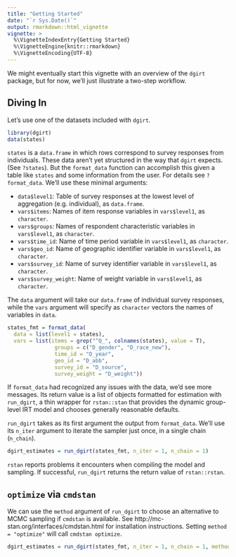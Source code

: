 ```yaml
---
title: "Getting Started"
date: "`r Sys.Date()`"
output: rmarkdown::html_vignette
vignette: >
  %\VignetteIndexEntry{Getting Started}
  %\VignetteEngine{knitr::rmarkdown}
  %\VignetteEncoding{UTF-8}
---
```


We might eventually start this vignette with an overview of the
`dgirt` package, but for now, we'll just illustrate a
two-step workflow.

## Diving In

Let's use one of the datasets included with `dgirt`.
```r
library(dgirt)
data(states)
```

`states` is a `data.frame` in which rows correspond to survey responses from
individuals. These data aren't yet structured in the way that `dgirt` expects.
(See `?states`). But the `format_data` function can accomplish this given a
table like `states` and some information from the user. For details see
`?format_data`. We'll use these minimal arguments:

  * `data$level1`: Table of survey responses at the lowest level of aggregation
    (e.g. individual), as `data.frame`.
  * `vars$items`: Names of item response variables in `vars$level1`, as
    `character`.
  * `vars$groups`: Names of respondent characteristic variables in
    `vars$level1`, as `character`.
  * `vars$time_id`: Name of time period variable in `vars$level1`, as
    `character`.
  * `vars$geo_id`: Name of geographic identifier variable in `vars$level1`, as
    `character`.
  * `vars$survey_id`: Name of survey identifier variable in `vars$level1`, as
    `character`.
  * `vars$survey_weight`: Name of weight variable in `vars$level1`, as
    `character`.

The `data` argument will take our `data.frame` of individual survey responses,
while the `vars` argument will specify as `character` vectors the names of
variables in `data`.

```r
states_fmt = format_data(
  data = list(level1 = states),
  vars = list(items = grep("^Q_", colnames(states), value = T),
               groups = c("D_gender", "D_race_new"),
               time_id = "D_year",
               geo_id = "D_abb",
               survey_id = "D_source",
               survey_weight = "D_weight"))
```

If `format_data` had recognized any issues with the data, we'd see more
messages.  Its return value is a list of objects formatted for estimation with
`run_dgirt`, a thin wrapper for `rstan::stan` that provides the dynamic
group-level IRT model and chooses generally reasonable defaults. 

`run_dgirt` takes as its first argument the output from `format_data`. We'll
use its `n_iter` argument to iterate the sampler just once, in a single 
chain (`n_chain`).

```r
dgirt_estimates = run_dgirt(states_fmt, n_iter = 1, n_chain = 1)
```

`rstan` reports problems it encounters when compiling the model and sampling.
If successful, `run_dgirt` returns the return value of `rstan::rstan`.

## `optimize` via `cmdstan`

We can use the `method` argument of `run_dgirt` to choose an alternative to
MCMC sampling if `cmdstan` is available. See
http://mc-stan.org/interfaces/cmdstan.html for installation instructions.
Setting `method = "optimize"` will call `cmdstan optimize`.

```r
dgirt_estimates = run_dgirt(states_fmt, n_iter = 1, n_chain = 1, method = "optimize")
```
